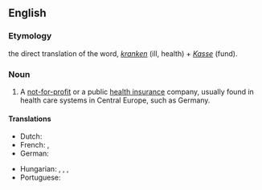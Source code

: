 ==English==

===Etymology===
the direct translation of the {{etyl|de|en}} word, ''[[krank]]en'' (ill, health) + ''[[Kasse]]'' (fund).

===Noun===
{{en-noun}}

# A [[not-for-profit]] or a public [[health insurance]] company, usually found in health care systems in Central Europe, such as Germany.

====Translations====
{{trans-top|A not-for-profit or a public health insurance company}}
* Dutch: {{t+|nl|ziekenfonds|n}}
* French: {{t|fr|caisse de maladie|f}}, {{t|fr|caisse maladie|f}}
* German: {{t+|de|Krankenkasse|f}}
{{trans-mid}}
* Hungarian:  {{t|hu|[[egészségbiztosítási]] [[pénztár]]}}, {{t|hu|betegbiztosító}}, {{t|hu|[[betegbiztosító]] [[pénztár]]}}, {{t|hu|[[betegbiztosítási]] [[pénztár]]}}
* Portuguese: {{t|pt|caixa da saúde|f}}
{{trans-bottom}}